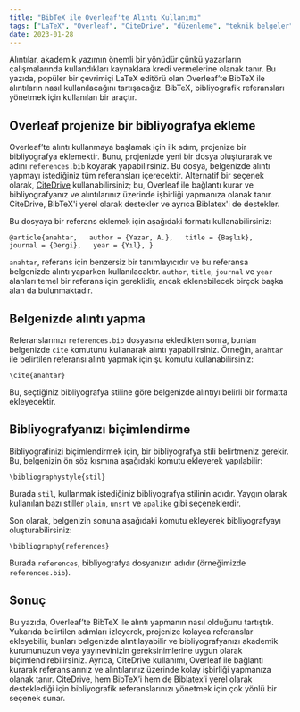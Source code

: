 ```yaml
---
title: "BibTeX ile Overleaf'te Alıntı Kullanımı"
tags: ["LaTeX", "Overleaf", "CiteDrive", "düzenleme", "teknik belgeler", "bilimsel belgeler", "araştırma makaleleri", "tezler", "işaretleme dili", "biçimlendirme", "metin düzenleyici", "işbirliği", "alıntı yönetimi"]
date: 2023-01-28
---
```



Alıntılar, akademik yazımın önemli bir yönüdür çünkü yazarların çalışmalarında kullandıkları kaynaklara kredi vermelerine olanak tanır. Bu yazıda, popüler bir çevrimiçi LaTeX editörü olan Overleaf’te BibTeX ile alıntıların nasıl kullanılacağını tartışacağız. BibTeX, bibliyografik referansları yönetmek için kullanılan bir araçtır.



<CiteDrive />

## Overleaf projenize bir bibliyografya ekleme

Overleaf’te alıntı kullanmaya başlamak için ilk adım, projenize bir bibliyografya eklemektir. Bunu, projenizde yeni bir dosya oluşturarak ve adını `references.bib` koyarak yapabilirsiniz. Bu dosya, belgenizde alıntı yapmayı istediğiniz tüm referansları içerecektir. Alternatif bir seçenek olarak, [CiteDrive](https://www.citedrive.com/) kullanabilirsiniz; bu, Overleaf ile bağlantı kurar ve bibliyografyanız ve alıntılarınız üzerinde işbirliği yapmanıza olanak tanır. CiteDrive, BibTeX'i yerel olarak destekler ve ayrıca Biblatex'i de destekler.

Bu dosyaya bir referans eklemek için aşağıdaki formatı kullanabilirsiniz:

`@article{anahtar,   author = {Yazar, A.},   title = {Başlık},   journal = {Dergi},   year = {Yıl}, }`

`anahtar`, referans için benzersiz bir tanımlayıcıdır ve bu referansa belgenizde alıntı yaparken kullanılacaktır. `author`, `title`, `journal` ve `year` alanları temel bir referans için gereklidir, ancak eklenebilecek birçok başka alan da bulunmaktadır.

## Belgenizde alıntı yapma

Referanslarınızı `references.bib` dosyasına ekledikten sonra, bunları belgenizde `cite` komutunu kullanarak alıntı yapabilirsiniz. Örneğin, `anahtar` ile belirtilen referansı alıntı yapmak için şu komutu kullanabilirsiniz:

`\cite{anahtar}`

Bu, seçtiğiniz bibliyografya stiline göre belgenizde alıntıyı belirli bir formatta ekleyecektir.

## Bibliyografyanızı biçimlendirme

Bibliyografinizi biçimlendirmek için, bir bibliyografya stili belirtmeniz gerekir. Bu, belgenizin ön söz kısmına aşağıdaki komutu ekleyerek yapılabilir:

`\bibliographystyle{stil}`

Burada `stil`, kullanmak istediğiniz bibliyografya stilinin adıdır. Yaygın olarak kullanılan bazı stiller `plain`, `unsrt` ve `apalike` gibi seçeneklerdir.

Son olarak, belgenizin sonuna aşağıdaki komutu ekleyerek bibliyografyayı oluşturabilirsiniz:

`\bibliography{references}`

Burada `references`, bibliyografya dosyanızın adıdır (örneğimizde `references.bib`).

## Sonuç

Bu yazıda, Overleaf’te BibTeX ile alıntı yapmanın nasıl olduğunu tartıştık. Yukarıda belirtilen adımları izleyerek, projenize kolayca referanslar ekleyebilir, bunları belgenizde alıntılayabilir ve bibliyografyanızı akademik kurumunuzun veya yayınevinizin gereksinimlerine uygun olarak biçimlendirebilirsiniz. Ayrıca, CiteDrive kullanımı, Overleaf ile bağlantı kurarak referanslarınız ve alıntılarınız üzerinde kolay işbirliği yapmanıza olanak tanır. CiteDrive, hem BibTeX’i hem de Biblatex’i yerel olarak desteklediği için bibliyografik referanslarınızı yönetmek için çok yönlü bir seçenek sunar.